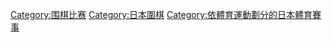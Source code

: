 [[Category:围棋比赛|Category:围棋比赛]]
[[Category:日本圍棋|Category:日本圍棋]]
[[Category:依體育運動劃分的日本體育賽事|Category:依體育運動劃分的日本體育賽事]]